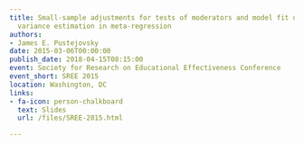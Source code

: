 ```yaml
---
title: Small-sample adjustments for tests of moderators and model fit using robust
  variance estimation in meta-regression
authors:
- James E. Pustejovsky
date: 2015-03-06T00:00:00
publish_date: 2018-04-15T08:15:00
event: Society for Research on Educational Effectiveness Conference
event_short: SREE 2015
location: Washington, DC
links:
- fa-icon: person-chalkboard
  text: Slides
  url: /files/SREE-2015.html

---
```





